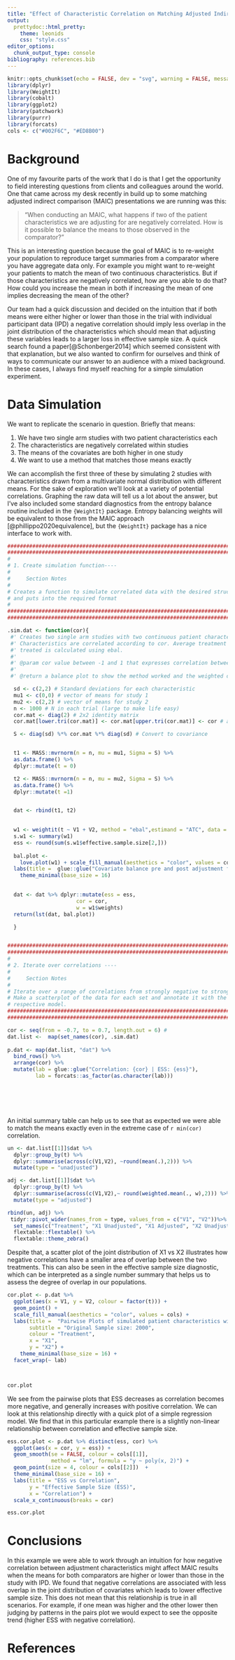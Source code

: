 ```yaml
---
title: "Effect of Characteristic Correlation on Matching Adjusted Indirect Comparisons (MAICs)"
output:
  prettydoc::html_pretty:
    theme: leonids
    css: "style.css"
editor_options: 
  chunk_output_type: console
bibliography: references.bib
---
```


```r
knitr::opts_chunk$set(echo = FALSE, dev = "svg", warning = FALSE, message = FALSE)
library(dplyr)
library(WeightIt)
library(cobalt)
library(ggplot2)
library(patchwork)
library(purrr)
library(forcats)
cols <- c("#002F6C", "#ED8B00")
```

# Background

One of my favourite parts of the work that I do is that I get the opportunity to field interesting questions from clients and colleagues around the world. One that came across my desk recently in build up to some matching adjusted indirect comparison (MAIC) presentations we are running was this:

> "When conducting an MAIC, what happens if two of the patient characteristics we are adjusting for are negatively correlated. How is it possible to balance the means to those observed in the comparator?"

This is an interesting question because the goal of MAIC is to re-weight your population to reproduce target summaries from a comparator where you have aggregate data only. For example you might want to re-weight your patients to match the mean of two continuous characteristics. But if those characteristics are negatively correlated, how are you able to do that? How could you increase the mean in both if increasing the mean of one implies decreasing the mean of the other?

Our team had a quick discussion and decided on the intuition that if both means were either higher or lower than those in the trial with individual participant data (IPD) a negative correlation should imply less overlap in the joint distribution of the characteristics which should mean that adjusting these variables leads to a larger loss in effective sample size. A quick search found a paper[@Schonberger2014] which seemed consistent with that explanation, but we also wanted to confirm for ourselves and think of ways to communicate our answer to an audience with a mixed background. In these cases, I always find myself reaching for a simple simulation experiment.

# Data Simulation

We want to replicate the scenario in question. Briefly that means:

1.  We have two single arm studies with two patient characteristics each
2.  The characteristics are negatively correlated within studies
3.  The means of the covariates are both higher in one study
4.  We want to use a method that matches those means exactly

We can accomplish the first three of these by simulating 2 studies with characteristics drawn from a multivariate normal distribution with different means. For the sake of exploration we'll look at a variety of potential correlations. Graphing the raw data will tell us a lot about the answer, but I've also included some standard diagnostics from the entropy balance routine included in the `{WeightIt}` package. Entropy balancing weights will be equivalent to those from the MAIC approach [@phillippo2020equivalence], but the `{WeightIt}` package has a nice interface to work with.

```r

############################################################################## #
############################################################################## #
#
# 1. Create simulation function----
#
#     Section Notes
# 
# Creates a function to simulate correlated data with the desired structure
# and puts into the required format
#
############################################################################## #
############################################################################## #

.sim.dat <- function(cor){
 #' Creates two single arm studies with two continuous patient characteristics each. 
 #' Characteristics are correlated according to cor. Average treatment effect on the
 #' treated is calculated using ebal.
 #'
 #' @param cor value between -1 and 1 that expresses correlation between characteristics 
 #'
 #' @return a balance plot to show the method worked and the weighted data frame

  sd <- c(2,2) # Standard deviations for each characteristic
  mu1 <- c(0,0) # vector of means for study 1
  mu2 <- c(2,2) # vector of means for study 2
  n <- 1000 # N in each trial (large to make life easy)
  cor.mat <- diag(2) # 2x2 identity matrix
  cor.mat[lower.tri(cor.mat)] <- cor.mat[upper.tri(cor.mat)] <- cor # add correlations

  S <- diag(sd) %*% cor.mat %*% diag(sd) # Convert to covariance


  t1 <- MASS::mvrnorm(n = n, mu = mu1, Sigma = S) %>%
  as.data.frame() %>%
  dplyr::mutate(t = 0)

  t2 <- MASS::mvrnorm(n = n, mu = mu2, Sigma = S) %>%
  as.data.frame() %>%
  dplyr::mutate(t =1)


  dat <- rbind(t1, t2)
 

  w1 <- weightit(t ~ V1 + V2, method = "ebal",estimand = "ATC", data = dat, verbose = FALSE)
  s.w1 <- summary(w1)
  ess <- round(sum(s.w1$effective.sample.size[2,]))
  
  bal.plot <- 
    love.plot(w1) + scale_fill_manual(aesthetics = "color", values = cols) +
  labs(title =  glue::glue("Covariate balance pre and post adjustment for correlation {cor}")) +
    theme_minimal(base_size = 16)
 

  dat <- dat %>% dplyr::mutate(ess = ess,
                      cor = cor,
                      w = w1$weights)
  return(lst(dat, bal.plot))

  }


############################################################################## #
############################################################################## #
#
# 2. Iterate over correlations ----
#
#     Section Notes
#
# Iterate over a range of correlations from strongly negative to strongly positive.
# Make a scatterplot of the data for each set and annotate it with the ESS from the
# respective model.
############################################################################## #
############################################################################## #

cor <- seq(from = -0.7, to = 0.7, length.out = 6) #
dat.list <-  map(set_names(cor), .sim.dat)
 
p.dat <- map(dat.list, "dat") %>%
  bind_rows() %>%
  arrange(cor) %>%
  mutate(lab = glue::glue("Correlation: {cor} | ESS: {ess}"),
         lab = forcats::as_factor(as.character(lab)))




  

```

An initial summary table can help us to see that as expected we were able to match the means exactly even in the extreme case of `r min(cor)` correlation.

```r
un <- dat.list[[1]]$dat %>%
  dplyr::group_by(t) %>%
  dplyr::summarise(across(c(V1,V2), ~round(mean(.),2))) %>%
  mutate(type = "unadjusted")

adj <- dat.list[[1]]$dat %>%
  dplyr::group_by(t) %>%
  dplyr::summarise(across(c(V1,V2),~ round(weighted.mean(., w),2))) %>%
  mutate(type = "adjusted")

rbind(un, adj) %>%
 tidyr::pivot_wider(names_from = type, values_from = c("V1", "V2"))%>%
  set_names(c("Treatment", "X1 Unadjusted", "X1 Adjusted", "X2 Unadjusted", "X2 Adjusted")) %>%
  flextable::flextable() %>%
  flextable::theme_zebra()

```

Despite that, a scatter plot of the joint distribution of X1 vs X2 illustrates how negative correlations have a smaller area of overlap between the two treatments. This can also be seen in the effective sample size diagnostic, which can be interpreted as a single number summary that helps us to assess the degree of overlap in our populations.

```r
cor.plot <- p.dat %>%
  ggplot(aes(x = V1, y = V2, colour = factor(t))) +
  geom_point() +
  scale_fill_manual(aesthetics = "color", values = cols) +
  labs(title =  "Pairwise Plots of simulated patient characteristics with varying correlations",
       subtitle = "Original Sample size: 2000",
       colour = "Treatment",
       x = "X1",
       y = "X2") +
    theme_minimal(base_size = 16) +
  facet_wrap(~ lab)



cor.plot
```

We see from the pairwise plots that ESS decreases as correlation becomes more negative, and generally increases with positive correlation. We can look at this relationship directly with a quick plot of a simple regression model. We find that in this particular example there is a slightly non-linear relationship between correlation and effective sample size.

```r
ess.cor.plot <- p.dat %>% distinct(ess, cor) %>%
  ggplot(aes(x = cor, y = ess)) +
  geom_smooth(se = FALSE, colour = cols[[1]],
              method = "lm", formula = "y ~ poly(x, 2)") +
  geom_point(size = 4, colour = cols[[2]])  +
  theme_minimal(base_size = 16) +
  labs(title = "ESS vs Correlation",
       y = "Effective Sample Size (ESS)",
       x = "Correlation") +
  scale_x_continuous(breaks = cor)

ess.cor.plot
```

# Conclusions

In this example we were able to work through an intuition for how negative correlation between adjustment characteristics might affect MAIC results when the means for both comparators are higher or lower than those in the study with IPD. We found that negative correlations are associated with less overlap in the joint distribution of covariates which leads to lower effective sample size. This does not mean that this relationship is true in all scenarios. For example, if one mean was higher and the other lower then judging by patterns in the pairs plot we would expect to see the opposite trend (higher ESS with negative correlation).

# References
